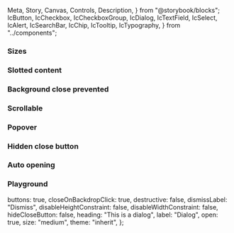   Meta,
  Story,
  Canvas,
  Controls,
  Description,
} from "@storybook/blocks";
  IcButton,
  IcCheckbox,
  IcCheckboxGroup,
  IcDialog,
  IcTextField,
  IcSelect,
  IcAlert,
  IcSearchBar,
  IcChip,
  IcTooltip,
  IcTypography,
} from "../components";

<Meta of={IcDialogStories} />

<Description markdown={readme} />

### Sizes

<Canvas>
  <Story of={IcDialogStories.Sizes} />
</Canvas>

### Slotted content

<Canvas>
  <Story of={IcDialogStories.SlottedContent} />
</Canvas>

### Background close prevented

<Canvas>
  <Story of={IcDialogStories.BackgroundClosePrevented} />
</Canvas>

### Scrollable

<Canvas>
  <Story of={IcDialogStories.Scrollable} />
</Canvas>

### Popover

<Canvas>
  <Story of={IcDialogStories.Popover} />
</Canvas>

### Hidden close button

<Canvas>
  <Story of={IcDialogStories.HiddenCloseButton} />
</Canvas>

### Auto opening

<Canvas>
  <Story of={IcDialogStories.AutoOpening} />
</Canvas>

### Playground

  buttons: true,
  closeOnBackdropClick: true,
  destructive: false,
  dismissLabel: "Dismiss",
  disableHeightConstraint: false,
  disableWidthConstraint: false,
  hideCloseButton: false,
  heading: "This is a dialog",
  label: "Dialog",
  open: true,
  size: "medium",
  theme: "inherit",
};

<Canvas>
  <Story of={IcDialogStories.Playground} />
</Canvas>
